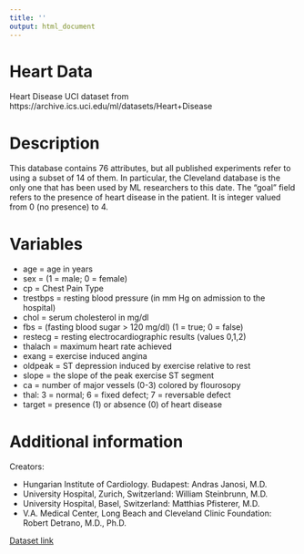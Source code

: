 ```yaml
---
title: ''
output: html_document
---
```



# Heart Data
Heart Disease UCI dataset from https://archive.ics.uci.edu/ml/datasets/Heart+Disease

# Description  
This database contains 76 attributes, but all published experiments refer to using a subset of 14 of them. In particular, the Cleveland database is the only one that has been used by ML researchers to this date. The "goal" field refers to the presence of heart disease in the patient. It is integer valued from 0 (no presence) to 4.

# Variables  
* age = age in years 
* sex = (1 = male; 0 = female)
* cp = Chest Pain Type
* trestbps = resting blood pressure (in mm Hg on admission to the hospital)
* chol = serum cholesterol in mg/dl 
* fbs = (fasting blood sugar &gt; 120 mg/dl) (1 = true; 0 = false)
* restecg = resting electrocardiographic results (values 0,1,2) 
* thalach = maximum heart rate achieved 
* exang = exercise induced angina  
* oldpeak = ST depression induced by exercise relative to rest 
* slope = the slope of the peak exercise ST segment 
* ca = number of major vessels (0-3) colored by flourosopy 
* thal: 3 = normal; 6 = fixed defect; 7 = reversable defect
* target = presence (1) or absence (0) of heart disease

# Additional information  
Creators:

* Hungarian Institute of Cardiology. Budapest: Andras Janosi, M.D.
* University Hospital, Zurich, Switzerland: William Steinbrunn, M.D.
* University Hospital, Basel, Switzerland: Matthias Pfisterer, M.D.
* V.A. Medical Center, Long Beach and Cleveland Clinic Foundation: Robert Detrano, M.D., Ph.D.


[Dataset link](https://www.kaggle.com/ronitf/heart-disease-uci)  